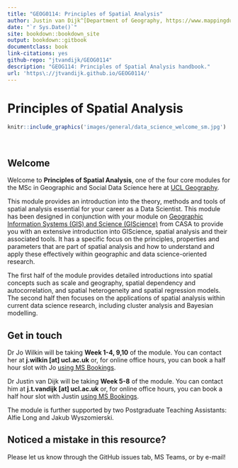 ```yaml
--- 
title: "GEOG0114: Principles of Spatial Analysis"
author: Justin van Dijk^[Department of Geography, https://www.mappingdutchman.com/] and Joanna Wilkin^[Department of Geography, https://www.geog.ucl.ac.uk/people/academic-staff/joanna-wilkin]
date: "`r Sys.Date()`"
site: bookdown::bookdown_site
output: bookdown::gitbook
documentclass: book
link-citations: yes
github-repo: "jtvandijk/GEOG0114"
description: "GEOG114: Principles of Spatial Analysis handbook."
url: 'https\://jtvandijk.github.io/GEOG0114/'
---
```


# Principles of Spatial Analysis {-}

```r
knitr::include_graphics('images/general/data_science_welcome_sm.jpg') 
```
<br />

## Welcome {-}
Welcome to **Principles of Spatial Analysis**, one of the four core modules for the MSc in Geographic and Social Data Science here at [UCL Geography](https://www.geog.ucl.ac.uk/).

This module provides an introduction into the theory, methods and tools of spatial analysis essential for your career as a Data Scientist.
This module has been designed in conjunction with your module on [Geographic Information Systems (GIS) and Science (GIScience)](https://www.ucl.ac.uk/module-catalogue/modules/geographic-information-systems-and-science-CASA0005) from CASA to provide you with an extensive introduction into GIScience, spatial analysis and their associated tools. It has a specific focus on the principles, properties and parameters that are part of spatial analysis and how to understand and apply these effectively within geographic and data science-oriented research.

The first half of the module provides detailed introductions into spatial concepts such as scale and geography, 
spatial dependency and autocorrelation, and spatial heterogeneity and spatial regression models. The second half then focuses 
on the applications of spatial analysis within current data science research, including cluster analysis and Bayesian modelling.

## Get in touch {-}
Dr Jo Wilkin will be taking **Week 1-4, 9,10** of the module. You can contact her at <nobr>**j.wilkin [at] ucl.ac.uk**</nobr> or, for online office hours, you can book a half hour slot with Jo [using MS Bookings](https://outlook.office365.com/owa/calendar/JoWilkinBookableOfficeHours@ucl.ac.uk/bookings/).

Dr Justin van Dijk will be taking **Week 5-8** of the module. You can contact him at <nobr>**j.t.vandijk [at] ucl.ac.uk**</nobr> or, for online office hours, you can book a half hour slot with Justin [using MS Bookings](https://outlook.office365.com/owa/calendar/JustinvanDijkBookableOfficeHours@ucl.ac.uk/bookings/s/z5HqD80lWU-RMPggKx0acQ2).

The module is further supported by two Postgraduate Teaching Assistants: Alfie Long and Jakub Wyszomierski.

## Noticed a mistake in this resource? {-}
Please let us know through the GitHub issues tab, MS Teams, or by e-mail! 

